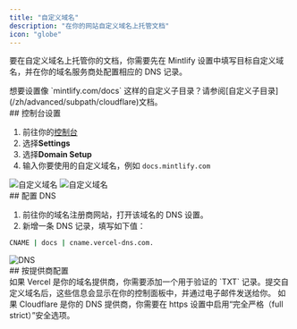 ```yaml
---
title: "自定义域名"
description: "在你的网站自定义域名上托管文档"
icon: "globe"
---
```


要在自定义域名上托管你的文档，你需要先在 Mintlify 设置中填写目标自定义域名，并在你的域名服务商处配置相应的 DNS 记录。

<Info>
  想要设置像 `mintlify.com/docs` 这样的自定义子目录？请参阅[自定义子目录](/zh/advanced/subpath/cloudflare)文档。
</Info>

<div id="dashboard-settings">
  ## 控制台设置
</div>

1. 前往你的[控制台](https://dashboard.mintlify.com)
2. 选择**Settings**
3. 选择**Domain Setup**
4. 输入你要使用的自定义域名，例如 `docs.mintlify.com`

<Frame>
  <img alt="自定义域名" className="block dark:hidden" src="/images/add-custom-domain-light.png" />

  <img alt="自定义域名" className="hidden dark:block" src="/images/add-custom-domain-dark.png" />
</Frame>

<div id="configuring-your-dns">
  ## 配置 DNS
</div>

1. 前往你的域名注册商网站，打开该域名的 DNS 设置。
2. 新增一条 DNS 记录，填写如下值：

```bash
CNAME | docs | cname.vercel-dns.com.
```

<Frame>
  <img alt="DNS" src="https://mintlify-assets.b-cdn.net/mintlify-dns.png" />
</Frame>

<div id="provider-specific-settings">
  ## 按提供商配置
</div>

<AccordionGroup>
  <Accordion title="Vercel 验证">
    如果 Vercel 是你的域名提供商，你需要添加一个用于验证的 `TXT` 记录。提交自定义域名后，这些信息会显示在你的控制面板中，并通过电子邮件发送给你。
  </Accordion>

  <Accordion title="Cloudflare 安全设置">
    如果 Cloudflare 是你的 DNS 提供商，你需要在 https 设置中启用“完全严格（full strict）”安全选项。
  </Accordion>
</AccordionGroup>